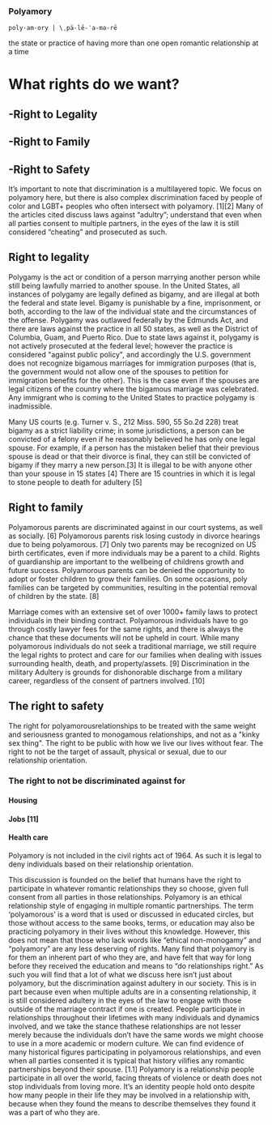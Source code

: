 
<Banner>
<h3>Polyamory</h3>

`poly·​am·​ory | \ˌpä-lē-ˈa-mə-rē`

the state or practice of having more than one open romantic relationship at a time

</Banner>

# What rights do we want?

## -Right to Legality
## -Right to Family
## -Right to Safety

It’s important to note that discrimination is a multilayered topic. We focus on polyamory here, but there is also complex discrimination faced by people of color and LGBT+ peoples who often intersect with polyamory. [1][2] Many of the articles cited discuss laws against “adultry”; understand that even when all parties consent to multiple partners, in the eyes of the law it is still considered “cheating” and prosecuted as such.
## Right to legality
Polygamy is the act or condition of a person marrying another person while still being lawfully married to another spouse. In the United States, all instances of polygamy are legally defined as  bigamy, and are illegal at both the federal and state level. Bigamy is punishable by a fine, imprisonment, or both, according to the law of the individual state and the circumstances of the offense. Polygamy was outlawed federally by the Edmunds Act, and there are laws against the practice in all 50 states, as well as the District of Columbia, Guam, and Puerto Rico. Due to state laws against it, polygamy is not actively prosecuted at the federal level; however the practice is considered "against public policy", and accordingly the U.S. government does not recognize bigamous marriages for immigration purposes (that is, the government would not allow one of the spouses to petition for immigration benefits for the other). This is the case even if the spouses are legal citizens of the country where the bigamous marriage was celebrated. Any immigrant who is coming to the United States to practice polygamy is inadmissible.

Many US courts (e.g. Turner v. S., 212 Miss. 590, 55 So.2d 228) treat bigamy as a strict liability crime; in some jurisdictions, a person can be convicted of a felony even if he reasonably believed he has only one legal spouse. For example, if a person has the mistaken belief that their previous spouse is dead or that their divorce is final, they can still be convicted of bigamy if they marry a new person.[3]
It is illegal to be with anyone other than your spouse in 15 states [4]
There are 15 countries in which it is legal to stone people to death for adultery [5] 
## Right to family
Polyamorous parents are discriminated against in our court systems, as well as socially. [6]
Polyamorous parents risk losing custody in divorce hearings due to being polyamorous. [7]
Only two parents may be recognized on US birth certificates, even if more individuals may be a parent to a child. Rights of guardianship are important to the wellbeing of childrens growth and future success.
Polyamorous parents can be denied the opportunity to adopt or foster children to grow their families.
On some occasions, poly families can be targeted by communities, resulting in the potential removal of children by the state. [8]

Marriage comes with an extensive set of over 1000+ family laws to protect individuals in their binding contract. Polyamorous individuals have to go through costly lawyer fees for the same rights, and there is always the chance that these documents will not be upheld in court. While many polyamorous individuals do not seek a traditional marriage, we still require the legal rights to protect and care for our families when dealing with issues surrounding health, death, and property/assets. [9]
Discrimination in the military
Adultery is grounds for dishonorable discharge from a military career, regardless of the consent of partners involved. [10]
## The right to safety
The right for polyamorousrelationships to be treated with the same weight and seriousness granted to monogamous relationships, and not as a "kinky sex thing".
The right to be public with how we live our lives without fear.
The right to not be the target of assault, physical or sexual, due to our relationship orientation.

### The right to not be discriminated against for
#### Housing
#### Jobs [11]
#### Health care
Polyamory is not included in the civil rights act of 1964. As such it is legal to deny individuals based on their relationship orientation.

This discussion is founded on the belief that humans have the right to participate in whatever romantic relationships they so choose, given full consent from all parties in those relationships. Polyamory is an ethical relationship style of engaging in multiple romantic partnerships. The term ‘polyamorous’ is a word that is used or discussed in educated circles, but those without access to the same books, terms, or education may also be practicing polyamory in their lives without this knowledge. However, this does not mean that those who lack  words like “ethical non-monogamy” and “polyamory” are any less deserving of rights. Many find that polyamory is for them an inherent part of who they are, and have felt that way for long before they received the education and means to “do relationships right.” As such you will find that a lot of what we discuss here isn’t just about polyamory, but the discrimination against adultery in our society. This is in part because even when multiple adults are in a consenting relationship, it is still considered adultery in the eyes of the law to engage with those outside of the marriage contract if one is created. People participate in relationships throughout their lifetimes with many individuals and dynamics involved, and we take the stance thathese relationships are not lesser merely because the individuals don’t have the same words we might choose to use in a more academic or modern culture. We can find evidence of many historical figures participating in polyamorous relationships, and even when all parties consented it is typical that history vilifies any romantic partnerships beyond their spouse. [1.1] Polyamory is a relationship people participate in all over the world, facing threats of violence or death does not stop individuals from loving more. It’s an identity people hold onto despite how many people in their life they may be involved in a relationship with, because when they found the means to describe themselves they found it was a part of who they are.

